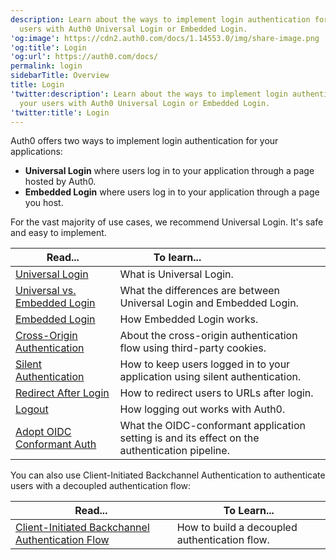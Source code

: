 ```yaml
---
description: Learn about the ways to implement login authentication for your
  users with Auth0 Universal Login or Embedded Login.
'og:image': https://cdn2.auth0.com/docs/1.14553.0/img/share-image.png
'og:title': Login
'og:url': https://auth0.com/docs/
permalink: login
sidebarTitle: Overview
title: Login
'twitter:description': Learn about the ways to implement login authentication for
  your users with Auth0 Universal Login or Embedded Login.
'twitter:title': Login
---
```

Auth0 offers two ways to implement login authentication for your applications:

* **<Tooltip tip="Universal Login: Your application redirects to Universal Login, hosted on Auth0's Authorization Server, to verify a user's identity." cta="View Glossary" href="/glossary?term=Universal+Login">Universal Login</Tooltip>** where users log in to your application through a page hosted by Auth0.
* **Embedded Login** where users log in to your application through a page you host.

For the vast majority of use cases, we recommend Universal Login. It's safe and easy to implement.

<table class="table"><thead>
<tr>
<th><strong>Read...</strong></th>
<th><strong>To learn...</strong>                                </th>
</tr>
</thead>
<tbody>
<tr>
<td><a href="/authenticate/login/auth0-universal-login">Universal Login</a></td>
<td>What is Universal Login.</td>
</tr>
<tr>
<td><a href="/authenticate/login/universal-vs-embedded-login">Universal vs. Embedded Login</a></td>
<td>What the differences are between Universal Login and Embedded Login.</td>
</tr>
<tr>
<td><a href="/authenticate/login/embedded-login">Embedded Login</a></td>
<td>How Embedded Login works.</td>
</tr>
<tr>
<td><a href="/authenticate/login/cross-origin-authentication">Cross-Origin Authentication</a></td>
<td>About the cross-origin authentication flow using third-party cookies.</td>
</tr>
<tr>
<td><a href="/authenticate/login/configure-silent-authentication">Silent Authentication</a></td>
<td>How to keep users logged in to your application using silent authentication.</td>
</tr>
<tr>
<td><a href="/authenticate/login/redirect-users-after-login">Redirect After Login</a></td>
<td>How to redirect users to URLs after login.</td>
</tr>
<tr>
<td><a href="/authenticate/login/logout">Logout</a></td>
<td>How logging out works with Auth0.</td>
</tr>
<tr>
<td><a href="/authenticate/login/oidc-conformant-authentication">Adopt OIDC Conformant Auth</a></td>
<td>What the OIDC-conformant application setting is and its effect on the authentication pipeline.</td>
</tr>
</tbody>
</table>

You can also use Client-Initiated Backchannel Authentication to authenticate users with a decoupled authentication flow:

<table class="table"><thead>
<tr>
<th><strong>Read...</strong></th>
<th><strong>To Learn...</strong></th>
</tr>
</thead>
<tbody>
<tr>
<td><a href="/get-started/authentication-and-authorization-flow/client-initiated-backchannel-authentication-flow">Client-Initiated Backchannel Authentication Flow</a></td>
<td>How to build a decoupled authentication flow.</td>
</tr>
</tbody>
</table>